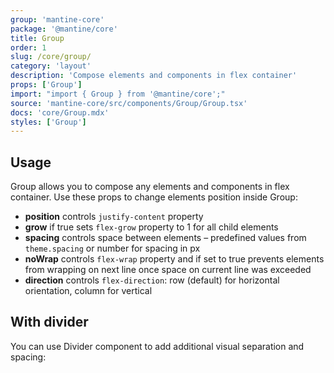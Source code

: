 ```yaml
---
group: 'mantine-core'
package: '@mantine/core'
title: Group
order: 1
slug: /core/group/
category: 'layout'
description: 'Compose elements and components in flex container'
props: ['Group']
import: "import { Group } from '@mantine/core';"
source: 'mantine-core/src/components/Group/Group.tsx'
docs: 'core/Group.mdx'
styles: ['Group']
---
```



## Usage

Group allows you to compose any elements and components in flex container.
Use these props to change elements position inside Group:

- **position** controls `justify-content` property
- **grow** if true sets `flex-grow` property to 1 for all child elements
- **spacing** controls space between elements – predefined values from `theme.spacing` or number for spacing in px
- **noWrap** controls `flex-wrap` property and if set to true prevents elements from wrapping on next line once space on current line was exceeded
- **direction** controls `flex-direction`: row (default) for horizontal orientation, column for vertical

<Demo data={GroupDemos.configurator} />

## With divider

You can use <GatsbyLink to="/core/divider">Divider</GatsbyLink> component to add additional visual separation and spacing:

<Demo data={GroupDemos.divider} />
